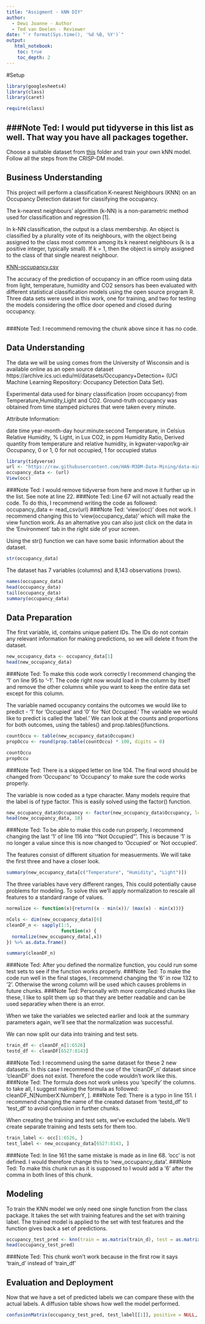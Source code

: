 ---
title: "Assigment - kNN DIY"
author:
  - Dewi Joanne - Author
  - Ted van Deelen - Reviewer
date: "`r format(Sys.time(), '%d %B, %Y')`"
output:
   html_notebook:
    toc: true
    toc_depth: 2
---
#Setup

```{r}
library(googlesheets4)
library(class)
library(caret)

require(class)
```

###Note Ted: I would put tidyverse in this list as well. That way you have all packages together.
---

Choose a suitable dataset from [this](https://github.com/HAN-M3DM-Data-Mining/assignments/tree/master/datasets) folder and train  your own kNN model. Follow all the steps from the CRISP-DM model.


## Business Understanding

This project will perform a classification K-nearest Neighbours (KNN) on an Occupancy Detection dataset for classifying the occupancy.

The k-nearest neighbours’ algorithm (k-NN) is a non-parametric method used for classification and regression [1].

In k-NN classification, the output is a class membership. An object is classified by a plurality vote of its neighbours, with the object being assigned to the class most common among its k nearest neighbours (k is a positive integer, typically small). If k = 1, then the object is simply assigned to the class of that single nearest neighbour.

[KNN-occupancy.csv](https://archive.ics.uci.edu/ml/datasets/Occupancy+Detection+)

The accuracy of the prediction of occupancy in an office room using data from light, temperature, humidity and CO2 sensors has been evaluated with different statistical classification models using the open source program R. Three data sets were used in this work, one for training, and two for testing the models considering the office door opened and closed during occupancy. 



```{r}

```

###Note Ted: I recommend removing the chunk above since it has no code.

## Data Understanding
The data we will be using comes from the University of Wisconsin and is available online as an open source dataset https://archive.ics.uci.edu/ml/datasets/Occupancy+Detection+ (UCI Machine Learning Repository: Occupancy Detection Data Set). 

Experimental data used for binary classification (room occupancy) from Temperature,Humidity,Light and CO2. Ground-truth occupancy was obtained from time stamped pictures that were taken every minute.


Attribute Information:

date time year-month-day hour:minute:second
Temperature, in Celsius
Relative Humidity, %
Light, in Lux
CO2, in ppm
Humidity Ratio, Derived quantity from temperature and relative humidity, in kgwater-vapor/kg-air
Occupancy, 0 or 1, 0 for not occupied, 1 for occupied status

```{r}
library(tidyverse)
url <- "https://raw.githubusercontent.com/HAN-M3DM-Data-Mining/data-mining-s2y2122-dewijoanne/master/datasets/KNN-occupancy.csv"
occupancy_data <- (url)
View(occ)
```

###Note Ted: I would remove tidyverse from here and move it further up in the list. See note at line 22.
###Note Ted: Line 67 will not actually read the code. To do this, I recommend writing the code as followed: occupancy_data <- read_csv(url)
###Note Ted: 'view(occ)' does not work. I recommend changing this to 'view(occupancy_data)' which will make the view function work. As an alternative you can also just click on the data in the 'Environment' tab in the right side of your screen.

Using the str() function we can have some basic information about the dataset.

```{r}
str(occupancy_data)
```
The dataset has 7 variables (columns) and 8,143 observations (rows).

```{r}
names(occupancy_data)
head(occupancy_data)
tail(occupancy_data)
summary(occupancy_data)
```


## Data Preparation

The first variable, id, contains unique patient IDs. The IDs do not contain any relevant information for making predictions, so we will delete it from the dataset.

```{r}
new_occupancy_data <- occupancy_data[1]
head(new_occupancy_data)
```

###Note Ted: To make this code work correctly I recommend changing the '1' on line 95 to '-1'. The code right now would load in the column by itself and remove the other columns while you want to keep the entire data set except for this column.

The variable named occupancy contains the outcomes we would like to predict - ‘1’ for ‘Occupied’ and ‘0’ for ‘Not Occupied.’ The variable we would like to predict is called the ‘label.’ We can look at the counts and proportions for both outcomes, using the tables() and prop.tables()functions.

```{r}
countOccu <- table(new_occupancy_data$Occupanc)
propOccu <- round(prop.table(countOccu) * 100, digits = 0)

countOccu
propOccu
```

###Note Ted: There is a skipped letter on line 104. The final word should be changed from 'Occupanc' to 'Occupancy' to make sure the code works properly.

The variable is now coded as a type character. Many models require that the label is of type factor. This is easily solved using the factor() function.

```{r}
new_occupancy_data$Occupancy <- factor(new_occupancy_data$Occupancy, levels = c("1", "0"), labels = c("Occupied", "Not Occupied")) %>% relevel ("1")
head(new_occupancy_data, 10)
```

###Note Ted: To be able to make this code run properly, I recommend changing the last '1' of line 116 into '"Not Occupied"'. This is because '1' is no longer a value since this is now changed to 'Occupied' or 'Not occupied'.

The features consist of different situation for measuerments. We will take the first three and have a closer look.

```{r}
summary(new_occupancy_data[c("Temperature", "Humidity", "Light")])
```
The three variables have very different ranges, This could potentially cause problems for modeling. To solve this we’ll apply normalization to rescale all features to a standard range of values.

```{r}
normalize <- function(x){return((x - min(x))/ (max(x) - min(x)))}

nCols <- dim(new_occupancy_data)[6]
cleanDF_n <- sapply(1:5,
                    function(x) {
  normalize(new_occupancy_data[,x])
}) %>% as.data.frame()

summary(cleanDF_n)
```

###Note Ted: After you defined the normalize function, you could run some test sets to see if the function works properly.
###Note Ted: To make the code run well in the final stages, I recommend changing the '6' in row 132 to '2'. Otherwise the wrong column will be used which causes problems in future chunks.
###Note Ted: Personally with more complicated chunks like these, I like to split them up so that they are better readable and can be used separatley when there is an error.

When we take the variables we selected earlier and look at the summary parameters again, we’ll see that the normalization was successful.

We can now split our data into training and test sets.

```{r}
train_df <- cleanDF_n[1:6526]
testd_df <- cleanDF[6527:8143]
```

###Note Ted: I recommend using the same dataset for these 2 new datasets. In this case I recommend the use of the 'cleanDF_n' dataset since 'cleanDF' does not exist. Therefore the code wouldn't work like this.
###Note Ted: The formula does not work unless you 'specify' the columns. to take all, I suggest making the formula as followed: cleanDF_N[NumberX:NumberY, ].
###Note Ted: There is a typo in line 151. I recommend changing the name of the created dataset from 'testd_df' to 'test_df' to avoid confusion in further chunks.

When creating the training and test sets, we’ve excluded the labels. We’ll create separate training and tests sets for them too.

```{r}
train_label <- occ[1:6526, ]
test_label <- new_occupancy_data[6527:8143, ]
```

###Note Ted: In line 161 the same mistake is made as in line 68. 'occ' is not defined. I would therefore change this to 'new_occupancy_data'.
###Note Ted: To make this chunk run as it is supposed to I would add a '6' after the comma in both lines of this chunk.

## Modeling
To train the KNN model we only need one single function from the class package. It takes the set with training features and the set with training label. The trained model is applied to the set with test features and the function gives back a set of predictions.

```{r}
occupancy_test_pred <- knn(train = as.matrix(train_d), test = as.matrix(test_df), cl = as.matrix(train_label), k = 21)
head(occupancy_test_pred)
```

###Note Ted: This chunk won't work because in the first row it says 'train_d' instead of 'train_df'

## Evaluation and Deployment
Now that we have a set of predicted labels we can compare these with the actual labels. A diffusion table shows how well the model performed.


```{r}
confusionMatrix(occupancy_test_pred, test_label[[1]], positive = NULL, dnn = c("Prediction", "True"))
```
